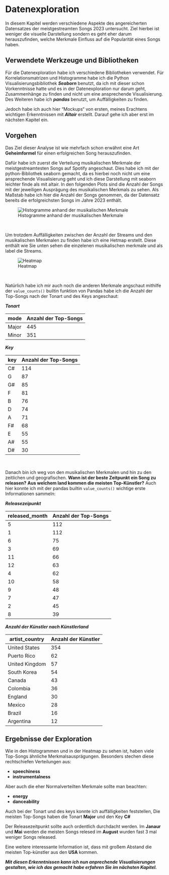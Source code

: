 # Datenexploration
In diesem Kapitel werden verschiedene Aspekte des angereicherten Datensatzes der meistgestreamten Songs 2023 untersucht. Ziel hierbei ist weniger die visuelle Darstellung sondern es geht eher darum herauszufinden, welche Merkmale Einfluss auf die Popularität eines Songs haben.

## Verwendete Werkzeuge und Bibliotheken

Für die Datenexploration habe ich verschiedene Bibliotheken verwendet. Für Korrelationsmatrizen und Histogramme habe ich die Python Visualisierungsbibliothek ***Seaborn*** benutzt, da ich mit dieser schon Vorkenntnisse hatte und es in der Datenexploration nur darum geht, Zusammenhänge zu finden und nicht um eine ansprechende Visualisierung. Des Weiteren habe ich ***pandas*** benutzt, um Auffälligkeiten zu finden.

Jedoch habe ich auch hier "Mockups“ von ersten, meines Erachtens wichtigen Erkenntnissen mit ***Altair*** erstellt. Darauf gehe ich aber erst im nächsten Kapitel ein. 

## Vorgehen

Das Ziel dieser Analyse ist wie mehrfach schon erwähnt eine Art **Geheimformel** für einen erfolgreichen Song herauszufinden. 

Dafür habe ich zuerst die Verteilung musikalischen Merkmale der meistgestreamtesten Songs auf Spotify angeschaut. Dies habe ich mit der python-Bibliothek seaborn gemacht, da es hierbei noch nicht um eine ansprechende Visualisierung geht und ich diese Darstellung mit seaborn leichter finde als mit altair. In den folgenden Plots sind die Anzahl der Songs mit der jeweiligen Ausprägung des musikalischen Merkmals zu sehen.
Als Maßstab habe ich hier die Anzahl der Songs genommen, da der Datensatz bereits die erfolgreichsten Songs im Jahre 2023 enthält.

![Histogramme anhand der musikalischen Merkmale](images/VerteilungsHistogramme.png)

<br/>

Um trotzdem Auffälligkeiten zwischen der Anzahl der Streams und den musikalischen Merkmalen zu finden habe ich eine Hetmap erstellt. Diese enthält wie Sie unten sehen die einzelenen musikalischen merkmale und als label die Streams.

![Heatmap](images/heatmap.png)

<br/>

Natürlich habe ich mir auch noch die anderen Merkmale angschaut mithilfe der `value_counts()` builtin funktion von Pandas habe ich die Anzahl der Top-Songs nach der Tonart und des Keys angeschaut:

***Tonart***

| mode  | Anzahl der Top-Songs       |
|-------|---------------|
| Major | 445  |
| Minor | 351  |

***Key***

| key | Anzahl der Top-Songs |
|-----|--------|
| C#  | 114    |
| G   | 87     |
| G#  | 85     |
| F   | 81     |
| B   | 76     |
| D   | 74     |
| A   | 71     |
| F#  | 68     |
| E   | 55     |
| A#  | 55     |
| D#  | 30     |

<br/>

Danach bin ich weg von den musikalischen Merkmalen und hin zu den zeitlichen und geografischen. **Wann ist der beste Zeitpunkt ein Song zu releasen?** **Aus welchem land kommen die meisten Top-Künstler?**
Auch hier konnte ich mit der pandas builtin `value_counts()` wichtige erste Informationen sammeln:

***Releasezeipunkt***


| released_month | Anzahl der Top-Songs |
|----------------|--------|
| 5              | 112    |
| 1              | 112    |
| 6              | 75     |
| 3              | 69     |
| 11             | 66     |
| 12             | 63     |
| 4              | 62     |
| 10             | 58     |
| 9              | 48     |
| 7              | 47     |
| 2              | 45     |
| 8              | 39     |


***Anzahl der Künstler nach Künstlerland***

| artist_country  | Anzahl der Künstler |
|-----------------|---------------------|
| United States   | 354                 |
| Puerto Rico     | 62                  |
| United Kingdom  | 57                  |
| South Korea     | 54                  |
| Canada          | 43                  |
| Colombia        | 36                  |
| England         | 30                  |
| Mexico          | 28                  |
| Brazil          | 16                  |
| Argentina       | 12                  |


## Ergebnisse der Exploration

Wie in den Histogrammen und in der Heatmap zu sehen ist, haben viele Top-Songs ähnliche Merkmalsausprägungen.
Besonders stechen diese rechtschiefen Verteilungen aus:


- **speechiness**
- **instrumentalness**

Aber auch die eher Normalverteilten Merkmale sollte man beachten:

- **energy**
- **danceability**

Auch bei der Tonart und des keys konnte ich auffälligkeiten feststellen, Die meisten Top-Songs haben die Tonart **Major** und den Key **C#**

Der Releasezeitpunkt sollte auch ordentlich durchdacht werden. Im **Janaur** und **Mai** werden die meisten Songs relesed im **August** wurden fast 3 mal weniger Songs released.

Eine weitere interessante Information ist, dass mit großem Abstand die meisten Top-künstler aus den **USA** kommen.


***Mit diesen Erkenntnissen kann ich nun anprechende Visualisierungen gestalten, wie ich das gemacht habe erfahren Sie im nächsten Kapitel.***